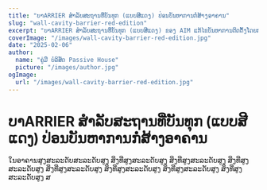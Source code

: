 ```yaml
---
title: "ບາARRIER ສໍາລັບສະຖານທີ່ບັນທຸກ (ແບບສີແດງ) ປ່ອນບັນຫາການກໍ່ສ້າງອາຄານ"
slug: "wall-cavity-barrier-red-edition"
excerpt: "ບາARRIER ສໍາລັບສະຖານທີ່ບັນທຸກ (ແບບສີແດງ) ຂອງ AIM ແກ້ໄຂບັນຫາການຕິດຕັ້ງໂດຍການລວມກັບຊັດສະຖານສະດວກສໍາລັບການສໍາລັບສະຖານທີ່ບັນທຸກໃນຂະບວນການປ່ອນບັນຫາການສໍາລັບສະຖານທີ່ບັນທຸກແບບສີແດງ ໃນຂະບວນການປ່ອນບັນຫາການສໍາລັບສະຖານທີ່ບັນທຸກ."
coverImage: "/images/wall-cavity-barrier-red-edition.jpg"
date: "2025-02-06"
author:
  name: "ຄູ່ມື ບໍລິສັດ Passive House"
  picture: "/images/author.jpg"
ogImage:
  url: "/images/wall-cavity-barrier-red-edition.jpg"
---
```


# ບາARRIER ສໍາລັບສະຖານທີ່ບັນທຸກ (ແບບສີແດງ) ປ່ອນບັນຫາການກໍ່ສ້າງອາຄານ

ໃນອາຄານສູງສະລະດັບສະລະດັບສູງ ສິ່ງທີ່ສູງສະລະດັບສູງ ສິ່ງທີ່ສູງສະລະດັບສູງ ສິ່ງທີ່ສູງສະລະດັບສູງ ສິ່ງທີ່ສູງສະລະດັບສູງ ສິ່ງທີ່ສູງສະລະດັບສູງ ສິ່ງທີ່ສູງສະລະດັບສູງ ສິ່ງທີ່ສູງສະລະດັບສູງ ສ